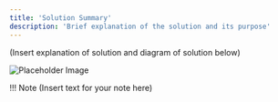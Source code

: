 ```yaml
---
title: 'Solution Summary'
description: 'Brief explanation of the solution and its purpose'
---
```

(Insert explanation of solution and diagram of solution below)

![Placeholder Image](Images/PlaceholderImage.png)

!!! Note
    (Insert text for your note here)
